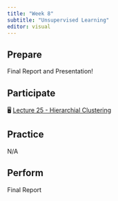 ```yaml
---
title: "Week 8"
subtitle: "Unsupervised Learning"
editor: visual
---
```


## Prepare

Final Report and Presentation!

## Participate

🖥️ [Lecture 25 - Hierarchial Clustering](/slides/lec-25.html)


## Practice

N/A

## Perform

Final Report


